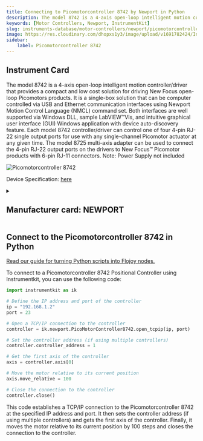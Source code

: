 ```yaml
---
title: Connecting to Picomotorcontroller 8742 by Newport in Python
description: The model 8742 is a 4-axis open-loop intelligent motion controller/driver that provides a compact and low cost solution for driving New Focus open-loop Picomotors products. It is a single-box solution that can be computer controlled via USB and Ethernet communication interfaces using Newport Motion Control Language (NMCL) command set. Both interfaces are well supported via Windows DLL, sample LabVIEW™VIs, and intuitive graphical user interface (GUI) Windows application with device auto-discovery feature. Each model 8742 controller/driver can control one of four 4-pin RJ-22 single output ports for use with any single-channel Picomotor actuator at any given time. The model 8725 multi-axis adapter can be used to connect the 4-pin RJ-22 output ports on the drivers to New Focus™ Picomotor products with 6-pin RJ-11 connectors. Note, Power Supply not included
keywords: [Motor Controllers, Newport, InstrumentKit] 
slug: instruments-database/motor-controllers/newport/picomotorcontroller-8742 
image: https://res.cloudinary.com/dhopxs1y3/image/upload/v1691782424/Instruments/Positional%20Controller/Picomotorcontroller-8742/Picomotorcontroller-8742.jpg
sidebar:
    label: Picomotorcontroller 8742 
---
```



## Instrument Card

The model 8742 is a 4-axis open-loop intelligent motion controller/driver that provides a compact and low cost solution for driving New Focus open-loop Picomotors products. It is a single-box solution that can be computer controlled via USB and Ethernet communication interfaces using Newport Motion Control Language (NMCL) command set. Both interfaces are well supported via Windows DLL, sample LabVIEW™VIs, and intuitive graphical user interface (GUI) Windows application with device auto-discovery feature. Each model 8742 controller/driver can control one of four 4-pin RJ-22 single output ports for use with any single-channel Picomotor actuator at any given time. The model 8725 multi-axis adapter can be used to connect the 4-pin RJ-22 output ports on the drivers to New Focus™ Picomotor products with 6-pin RJ-11 connectors. Note: Power Supply not included

![Picomotorcontroller 8742](https://res.cloudinary.com/dhopxs1y3/image/upload/v1691782424/Instruments/Positional%20Controller/Picomotorcontroller-8742/Picomotorcontroller-8742.jpg)

Device Specification: [here](https://www.newport.com/medias/sys_master/images/images/h8e/hfa/8797030088734/8742-Datasheet.pdf)

<details style={{ marginTop: "15px"}}>
<summary><h2 style={{display:'inline'}}>Manufacturer card: NEWPORT</h2></summary>

![NEWPORT](https://res.cloudinary.com/dhopxs1y3/image/upload/v1692806178/Instruments/Vendor%20Logos/Newport.png)

Newport provides a wide range of photonics technology and products designed to enhance the capabilities and productivity of our customers' applications.

- Headquarters: Irvine, California, United States
- Yearly Revenue (millions, USD): 3500
- Vendor Website: [here](https://www.newport.com/)

</details>


<FeaturedInstrumentVideo category="MOTOR_CONTROLLERS" />

## Connect to the Picomotorcontroller 8742 in Python

[Read our guide for turning Python scripts into Flojoy nodes.](https://docs.flojoy.ai/contribution/blocks/custom-flojoy-block/)



<Tabs>
<TabItem value="Flojoy" label="Flojoy" className="flojoy-instrument-tabs">

<SectionsCard category="MOTOR_CONTROLLERS" manufacturer="Newport"></SectionsCard>

</TabItem>
<TabItem value="InstrumentKit" label="InstrumentKit">

To connect to a Picomotorcontroller 8742 Positional Controller using Instrumentkit, you can use the following code:

```python
import instrumentkit as ik

# Define the IP address and port of the controller
ip = "192.168.1.2"
port = 23

# Open a TCP/IP connection to the controller
controller = ik.newport.PicoMotorController8742.open_tcpip(ip, port)

# Set the controller address (if using multiple controllers)
controller.controller_address = 1

# Get the first axis of the controller
axis = controller.axis[0]

# Move the motor relative to its current position
axis.move_relative = 100

# Close the connection to the controller
controller.close()
```

This code establishes a TCP/IP connection to the Picomotorcontroller 8742 at the specified IP address and port. It then sets the controller address (if using multiple controllers) and gets the first axis of the controller. Finally, it moves the motor relative to its current position by 100 steps and closes the connection to the controller.

</TabItem>
</Tabs>
